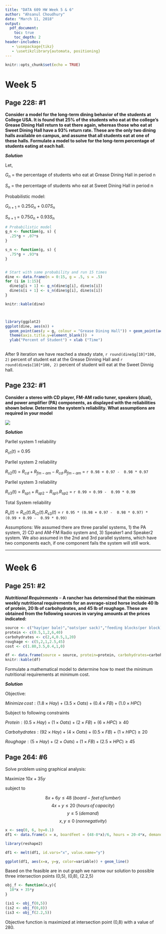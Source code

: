 ---
title: "DATA 609 HW Week 5 & 6"
author: "Ahsanul Choudhury"
date: "March 11, 2018"
output:
  pdf_document:
    toc: true
    toc_depth: 2
header-includes:
   - \usepackage{tikz}
   - \usetikzlibrary{automata, positioning}
---

```{r setup, include=FALSE}
knitr::opts_chunk$set(echo = TRUE)
```

# Week 5

## Page 228: #1

**Consider a model for the long-term dining behavior of the students at College USA. It is found that 25% of the students who eat at the college's Grease Dining Hall return to eat there again, whereas those who eat at Sweet Dining Hall have a 93% return rate. These are the only two dining halls available on campus, and assume that all students eat at one of these halls. Formulate a model to solve for the long-term percentage of students eating at each hall.**

***Solution***

\begin{tikzpicture}
    \node[state]             (g) {Grease Dining Hall};
    \node[state, right=of g] (s) {Sweet Dininf Hall};
    
    \draw[every loop]
        (g) edge[bend right, auto=left]  node {0.75} (s)
        (s) edge[bend right, auto=right] node {0.7} (g)
        (g) edge[loop left]              node {0.25} (s)
        (s) edge[loop right]             node {0.93} (g);
\end{tikzpicture}


Let,

$G_n$ = the percentage of students who eat at Grease Dining Hall in period n 

$S_n$ = the percentage of students who eat at Sweet Dining Hall in period n 

Probabilistic model:

$G_{n+1}$ = 0.25$G_{n}$ + 0.07$S_{n}$ 

$S_{n+1}$ = 0.75$G_{n}$ + 0.93$S_{n}$ 

```{r}
# Probabilistic model
g_n <- function(g, s) {
  .25*g + .07*s
}

s_n <- function(g, s) {
  .75*g + .93*s
}


# Start with same probability and run 15 times
dine <- data.frame(n = 0:15, g = .5, s = .5)
for (i in 1:15){
  dine$g[i + 1] <- g_n(dine$g[i], dine$s[i])
  dine$s[i + 1] <- s_n(dine$g[i], dine$s[i])
}

knitr::kable(dine)



library(ggplot2)
ggplot(dine, aes(n)) + 
  geom_point(aes(y = g, colour = "Grease Dining Hall")) + geom_point(aes(y = s, color = "Sweet Dining Hall"))  +
  theme(axis.title.y=element_blank())  + 
  ylab("Percent of Student") + xlab ("Time")
  
```

After 9 iteration we have reached a steady state, `r round(dine$g[10]*100, 2)` percent of student eat at the Grease Dinning Hall and `r round(dine$s[10]*100, 2)` percent of student will eat at the Sweet Dinnig hall.


## Page 232: #1

**Consider a stereo with CD player, FM-AM radio tuner, speakers (dual), and power amplifier (PA) components, as displayed with the reliabilities shown below. Determine the system's reliability. What assumptions are required in your model**

![](https://github.com/choudhury1023/DATA-609/raw/master/HW3_Fig1.png)

***Solution***

Parllel system 1 reliability

$R_{s1}(t)$ = 0.95

Parllel system 2 reliability

$R_{s2}$(t) = $R_{cd} + R_{fm-am} -  R_{cd} . R_{fm-am}$ = `r 0.98 + 0.97 -  0.98 * 0.97`

Parllel system 3 reliability

$R_{s3}$(t) = $R_{sp1} + R_{sp2} -  R_{sp1} . R_{sp2}$ = `r 0.99 + 0.99 -  0.99 * 0.99`

Total System reliability

$R_s(t) = R_{s1}(t).R_{s2}(t).R_{s3}(t)$ = `r 0.95 * (0.98 + 0.97 -  0.98 * 0.97) * (0.99 + 0.99 -  0.99 * 0.99)`


Assumptions: We assumed there are three parallel systems, 1) the PA system, 2) CD and AM-FM Radio system and, 3) Speaker1 and Speaker2 system. We also assumed in the 2nd and 3rd parallel systems, which have two components each, if one component fails the system will still work.

***

# Week 6

## Page 251: #2

***Nutritional Requirements*** -- **A rancher has determined that the minimum weekly nutritional requirements for an average-sized horse include 40 lb of protein, 20 lb of carbohydrates, and 45 lb of roughage. These are obtained from the following sources in varying amounts at the prices indicated:**

```{r, echo=FALSE}
source <- c("hay(per bale)","oats(per sack)","feeding blocks(per block)","high-protein cincentrate(per sack)","requirement per horse(per week)")  
protein <- c(0.5,1,2,6,40)
carbohydrates <- c(2,4,0.5,1,20)
roughage <- c(5,2,1,2.5,45)
cost <- c(1.80,3.5,0.4,1,0)

df <- data.frame(source = source, protein=protein, carbohydrates=carbohydrates, roughage=roughage, cost=cost)
knitr::kable(df)
```
Formulate a mathematical model to determine how to meet the minimum nutritional requirements at minimum cost.

***Solution***
  
Objective:

$Minimize \, cost: (1.8\times  Hay) + (3.5\times  Oats) + (0.4\times  FB) + (1.0\times  HPC)$

Subject to following constraints

$Protein: (0.5 \times Hay) + (1 \times Oats) + (2 \times FB) + (6 \times HPC) \geq 40$

$Carbohydrates: (92 \times Hay) + (4 \times Oats) + (0.5 \times FB) + (1 \times HPC) \geq 20$

$Roughage: (5 \times Hay) + (2 \times Oats) + (1 \times FB) + (2.5 \times HPC) \geq 45$



## Page 264: #6

Solve problem using graphical analysis:

Maximize $10x+35y$

   subject to

$$8x + 6y \leq 48\; (board-feet \,of \,lumber)$$
$$4x + y \leq 20\;(hours\, of\, capacity)$$
$$y \leq 5\;(demand)$$
$$x,y \leq 0\; (nonnegativity)$$

```{r}
x <- seq(0, 6, by=0.1)
df1 <- data.frame(x = x, boardfeet = (48-8*x)/6, hours = 20-4*x, demand = 5)

library(reshape2)

df1 <- melt(df1, id.vars="x", value.name="y")

ggplot(df1, aes(x=x, y=y, color=variable)) + geom_line()
```
Based on the feasible are in out graph we narrow our solution to possible three intersection points (0,5), (0,8), (2.2,5)

```{r}
obj_f <- function(x,y){
  10*x + 35*y
}

(is1 <- obj_f(0,5))
(is2 <- obj_f(0,8))
(is3 <- obj_f(2.2,5))
```

Objective function is maximized at intersection point (0,8) with a value of 280.